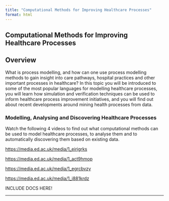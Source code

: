 ```yaml
---
title: "Computational Methods for Improving Healthcare Processes"
format: html
---
```


## Computational Methods for Improving Healthcare Processes

## **Overview**

What is process modelling, and how can one use process modelling methods to gain insight into care pathways, hospital practices and other important processes in healthcare? In this topic you will be introduced to some of the most popular languages for modelling healthcare processes, you will learn how simulation and verification techniques can be used to inform healthcare process improvement initiatives, and you will find out about recent developments around mining health processes from data.

### **Modelling, Analysing and Discovering Healthcare Processes**

Watch the following 4 videos to find out what computational methods can be used to model healthcare processes, to analyse them and to automatically discovering them based on existing data.

<https://media.ed.ac.uk/media/1_eirigrks>

<https://media.ed.ac.uk/media/1_act9hmop>

<https://media.ed.ac.uk/media/1_egrcbvzy>

<https://media.ed.ac.uk/media/1_i881krdz>

INCLUDE DOCS HERE!

------------------------------------------------------------------------
